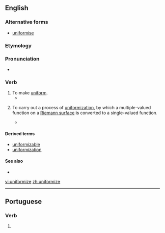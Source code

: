 ==English==
===Alternative forms===
*[[uniformise]]
===Etymology===

{{suffix|uniform|ize|lang=en}}
===Pronunciation===
*{{IPA|ˈjunifoʊɹmaɪz|lang=en}}

===Verb===
{{en-verb|uniformiz}}

# To make [[uniform]].
#*{{quote-book|2004|Toivo Miljan|Historical Dictionary of Estonia|page=294|isbn=0810849046|url=http://books.google.com/books?id=XKWRct15XfkC|
passage=... who in vivid contrast to Kabin pursued a deliberate policy of Russification and '''uniformization''' with the rest of the Soviet Union. }}
# {{context|mathematics|lang=en}} To carry out a process of [[uniformization]], by which a multiple-valued function on a [[Riemann surface]] is converted to a single-valued function. 
#*{{quote-book|2000|Ludwig Bieberbach|Conformal Mapping|page=198|url=http://books.google.com/books?id=2D0eIxW3784C|isbn=0821821059|
passage=It is clear that these functions are also the only ones to be '''uniformized''' by the simple mapping of the Riemann surface, for of course any function that is single-valued in ''t'' must have been, before the mapping, a single-valued function on the Riemann surface. }}

====Derived terms====
*[[uniformizable]]
*[[uniformization]]

====See also====
*{{pedialite|uniformization (set theory)}}

[[vi:uniformize]]
[[zh:uniformize]]

----
==Portuguese==

===Verb===
{{pt-verb-form}}
# {{pt-verb-form-of|uniformizar}}
{{rfc-auto}}